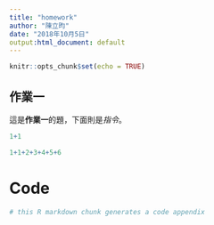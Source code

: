 ---
title: "homework"
author: "陳立昀"
date: "2018年10月5日"
output:html_document: default
---

```{r setup, include=FALSE}
knitr::opts_chunk$set(echo = TRUE)
```

## 作業一

這是**作業一**的題，下面則是*指令*。





```{r}
1+1

1+1+2+3+4+5+6
```



# Code

```{r ref.label = knitr::all_labels(), echo = TRUE, eval = FALSE}
# this R markdown chunk generates a code appendix
```
